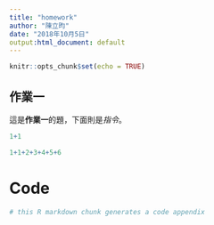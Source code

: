 ---
title: "homework"
author: "陳立昀"
date: "2018年10月5日"
output:html_document: default
---

```{r setup, include=FALSE}
knitr::opts_chunk$set(echo = TRUE)
```

## 作業一

這是**作業一**的題，下面則是*指令*。





```{r}
1+1

1+1+2+3+4+5+6
```



# Code

```{r ref.label = knitr::all_labels(), echo = TRUE, eval = FALSE}
# this R markdown chunk generates a code appendix
```
